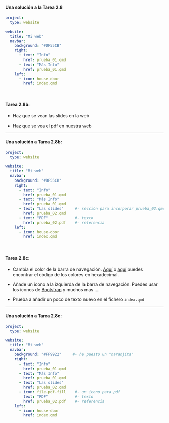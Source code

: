 ::: {.callout-important icon="false"}
#### Una solución a la Tarea 2.8

```yaml
project:
  type: website
 
website:
  title: "Mi web"
  navbar:
    background: "#DF55CB"
    right: 
      - text: "Info"
        href: prueba_01.qmd
      - text: "Más Info"
        href: prueba_01.qmd
    left: 
      - icon: house-door
        href: index.qmd       
```

:::

<br>

::: {.fragment}
::: {.callout-important icon="false"}
#### Tarea 2.8b:

- Haz que se vean las slides en la web

- Haz que se vea el pdf en nuestra web


:::
:::

--------------------------------------------------------------------------------


::: {.callout-important icon="false"}
#### Una solución a Tarea 2.8b: 

```yaml
project:
  type: website
 
website:
  title: "Mi web"
  navbar:
    background: "#DF55CB"
    right: 
      - text: "Info"
        href: prueba_01.qmd
      - text: "Más Info"
        href: prueba_01.qmd
      - text: "Las slides"     #- sección para incorporar prueba_02.qmd q generará las slides
        href: prueba_02.qmd
      - text: "PDF"            #- texto
        href: prueba_02.pdf    #- referencia
    left: 
      - icon: house-door
        href: index.qmd        
```
:::

<br>

::: {.fragment}
::: {.callout-important icon="false"}
#### Tarea 2.8c: 

- Cambia el color de la barra de navegación. [Aquí](https://htmlcolorcodes.com/es/) o [aquí](https://www.color-hex.com/) puedes encontrar el código de los colores en hexadecimal.

- Añade un icono a la izquierda de la barra de navegación. Puedes usar los iconos de [Bootstrap](https://icons.getbootstrap.com/) y muchos mas ....

- Prueba a añadir un poco de texto nuevo en el fichero `index.qmd`
:::
:::


--------------------------------------------------------------------------------


::: {.callout-important icon="false"}
#### Una solución a Tarea 2.8c: 


```yaml
project:
  type: website
 
website:
  title: "Mi web"
  navbar:
    background: "#FF9922"     #- he puesto un "naranjita"
    right: 
      - text: "Info"
        href: prueba_01.qmd
      - text: "Más Info"
        href: prueba_01.qmd
      - text: "Las slides"     
        href: prueba_02.qmd
      - icon: file-pdf-fill    #- un icono para pdf
        text: "PDF"            #- texto
        href: prueba_02.pdf    #- referencia
    left: 
      - icon: house-door
        href: index.qmd        
```
:::
